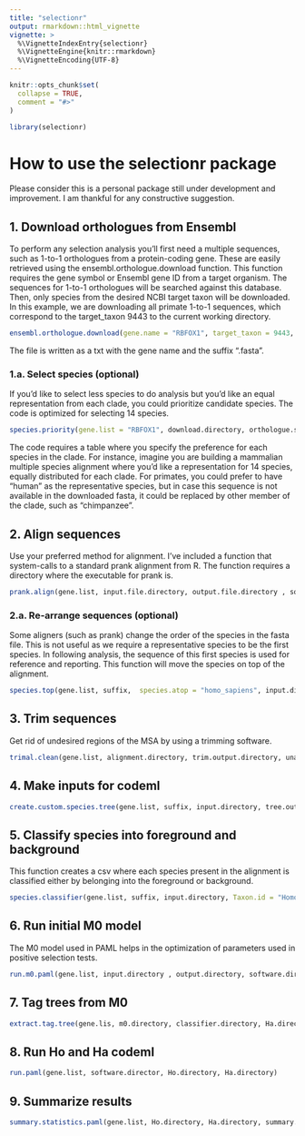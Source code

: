 ```yaml
---
title: "selectionr"
output: rmarkdown::html_vignette
vignette: >
  %\VignetteIndexEntry{selectionr}
  %\VignetteEngine{knitr::rmarkdown}
  %\VignetteEncoding{UTF-8}
---
```


```r
knitr::opts_chunk$set(
  collapse = TRUE,
  comment = "#>"
)
```

```r
library(selectionr)
```

# How to use the selectionr package

Please consider this is a personal package still under development and improvement. I am thankful for any constructive suggestion.

## 1. Download orthologues from Ensembl
To perform any selection analysis you'll first need a multiple sequences, such as 1-to-1 orthologues from a protein-coding gene. These are easily retrieved using the ensembl.orthologue.download function. This function requires the gene symbol or Ensembl gene ID from a target organism. The sequences for 1-to-1 orthologues will be searched against this database. Then, only species from the desired NCBI target taxon will be downloaded. In this example, we are downloading all primate 1-to-1 sequences, which correspond to the target_taxon 9443 to the current working directory. 

```r
ensembl.orthologue.download(gene.name = "RBFOX1", target_taxon = 9443, download.directory = ".")
```
The file is written as a txt with the gene name and the suffix ".fasta".

### 1.a. Select species (optional)
If you'd like to select less species to do analysis but you'd like an equal representation from each clade, you could prioritize candidate species. The code is optimized for selecting 14 species.

```r
species.priority(gene.list = "RBFOX1", download.directory, orthologue.selection.directory, species_priority_table)

```
The code requires a table where you specify the preference for each species in the clade. For instance, imagine you are building a mammalian multiple species alignment where you'd like a representation for 14 species, equally distributed for each clade. For primates, you could prefer to have "human" as the representative species, but in case this sequence is not available in the downloaded fasta, it could be replaced by other member of the clade, such as "chimpanzee".

## 2. Align sequences
Use your preferred method for alignment. I've included a function that system-calls to a standard prank alignment from R. The function requires a directory where the executable for prank is.
```r
prank.align(gene.list, input.file.directory, output.file.directory , software.directory)

```

### 2.a. Re-arrange sequences (optional)
Some aligners (such as prank) change the order of the species in the fasta file. This is not useful as we require a representative species to be the first species. In following analysis, the sequence of this first species is used for reference and reporting. This function will move the species on top of the alignment.

```r
species.top(gene.list, suffix, 	species.atop = "homo_sapiens", input.directory, output.directory)
```


## 3. Trim sequences
Get rid of undesired regions of the MSA by using a trimming software. 
```r
trimal.clean(gene.list, alignment.directory, trim.output.directory, unaligned.directory, software.directory)

```

## 4. Make inputs for codeml
```r
create.custom.species.tree(gene.list, suffix, input.directory, tree.output.directory)

```
## 5. Classify species into foreground and background
This function creates a csv where each species present in the alignment is classified either by belonging into the foreground or background.
```r
species.classifier(gene.list, suffix, input.directory, Taxon.id = "Homo", classification.output.directory)

```

## 6. Run initial M0 model 
The M0 model used in PAML helps in the optimization of parameters used in positive selection tests. 
```r
run.m0.paml(gene.list, input.directory , output.directory, software.directory)

```

## 7. Tag trees from M0
```r
extract.tag.tree(gene.lis, m0.directory, classifier.directory, Ha.directory, Ho.directory) 

```

## 8. Run Ho and Ha codeml

```r
run.paml(gene.list, software.director, Ho.directory, Ha.directory)

```


## 9. Summarize results

```r
summary.statistics.paml(gene.list, Ho.directory, Ha.directory, summary.directory)

```

